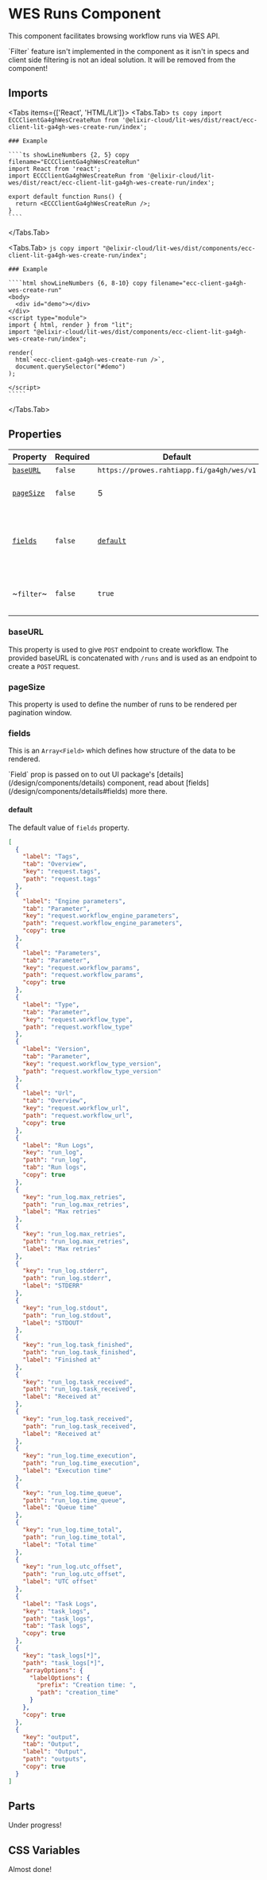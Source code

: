
# WES Runs Component

<ComponentName
  tagName='ecc-client-ga4gh-wes-runs'
  reactTagName='ECCClientGa4ghWesRuns'
  version='0.0.1'
  beta
/>

This component facilitates browsing workflow runs via WES API.

<Runs />

<Callout emoji='🙅' type='error'>
  `Filter` feature isn't implemented in the component as it isn't in specs and client side filtering
  is not an ideal solution. It will be removed from the component!
</Callout>

## Imports

<Tabs items={['React', 'HTML/Lit']}>
  <Tabs.Tab>
    ```ts copy
    import ECCClientGa4ghWesCreateRun from '@elixir-cloud/lit-wes/dist/react/ecc-client-lit-ga4gh-wes-create-run/index';
    ```

    ### Example

    ````ts showLineNumbers {2, 5} copy filename="ECCClientGa4ghWesCreateRun"
    import React from 'react';
    import ECCClientGa4ghWesCreateRun from '@elixir-cloud/lit-wes/dist/react/ecc-client-lit-ga4gh-wes-create-run/index';

    export default function Runs() {
      return <ECCClientGa4ghWesCreateRun />;
    }
    ````

  </Tabs.Tab>
  
  <Tabs.Tab>
    ```js copy
    import "@elixir-cloud/lit-wes/dist/components/ecc-client-lit-ga4gh-wes-create-run/index";
    ```

    ### Example

    ````html showLineNumbers {6, 8-10} copy filename="ecc-client-ga4gh-wes-create-run"
    <body>
      <div id="demo"></div>
    </div>
    <script type="module">
    import { html, render } from "lit";
    import "@elixir-cloud/lit-wes/dist/components/ecc-client-lit-ga4gh-wes-create-run/index";

    render(
      html`<ecc-client-ga4gh-wes-create-run />`,
      document.querySelector("#demo")
    );

    </script>
    `````

  </Tabs.Tab>
</Tabs>

## Properties

| Property                                              | Required | Default                                   | Type            | Description                                                   |
| ----------------------------------------------------- | -------- | ----------------------------------------- | --------------- | ------------------------------------------------------------- |
| [`baseURL`](#baseURL)                                 | `false`  | `https://prowes.rahtiapp.fi/ga4gh/wes/v1` | `String`        | Base URL                                                      |
| [`pageSize`](#pageSize)                               | `false`  | 5                                         | `Number`        | Number of runs per page                                       |
| [`fields`](../../design/components/details.md#fields) | `false`  | [`default`](#default)                     | `Array<Fields>` | Configuration based on which data will be rendered in groups. |
| ~`filter`~                                            | `false`  | `true`                                    | `Boolean`       | ~Defines the rendering of the filter-by-state bar.~          |

### baseURL

This property is used to give `POST` endpoint to create workflow. The provided baseURL is concatenated with `/runs` and is used as an endpoint to create a `POST` request.

### pageSize

This property is used to define the number of runs to be rendered per pagination window.

### fields

This is an `Array<Field>` which defines how structure of the data to be rendered.

<Callout emoji='🔁' type='info'>
  `Field` prop is passed on to out UI package's [details](/design/components/details) component,
  read about [fields](/design/components/details#fields) more there.
</Callout>

#### default

The default value of `fields` property.

```json
[
  {
    "label": "Tags",
    "tab": "Overview",
    "key": "request.tags",
    "path": "request.tags"
  },
  {
    "label": "Engine parameters",
    "tab": "Parameter",
    "key": "request.workflow_engine_parameters",
    "path": "request.workflow_engine_parameters",
    "copy": true
  },
  {
    "label": "Parameters",
    "tab": "Parameter",
    "key": "request.workflow_params",
    "path": "request.workflow_params",
    "copy": true
  },
  {
    "label": "Type",
    "tab": "Parameter",
    "key": "request.workflow_type",
    "path": "request.workflow_type"
  },
  {
    "label": "Version",
    "tab": "Parameter",
    "key": "request.workflow_type_version",
    "path": "request.workflow_type_version"
  },
  {
    "label": "Url",
    "tab": "Overview",
    "key": "request.workflow_url",
    "path": "request.workflow_url",
    "copy": true
  },
  {
    "label": "Run Logs",
    "key": "run_log",
    "path": "run_log",
    "tab": "Run logs",
    "copy": true
  },
  {
    "key": "run_log.max_retries",
    "path": "run_log.max_retries",
    "label": "Max retries"
  },
  {
    "key": "run_log.max_retries",
    "path": "run_log.max_retries",
    "label": "Max retries"
  },
  {
    "key": "run_log.stderr",
    "path": "run_log.stderr",
    "label": "STDERR"
  },
  {
    "key": "run_log.stdout",
    "path": "run_log.stdout",
    "label": "STDOUT"
  },
  {
    "key": "run_log.task_finished",
    "path": "run_log.task_finished",
    "label": "Finished at"
  },
  {
    "key": "run_log.task_received",
    "path": "run_log.task_received",
    "label": "Received at"
  },
  {
    "key": "run_log.task_received",
    "path": "run_log.task_received",
    "label": "Received at"
  },
  {
    "key": "run_log.time_execution",
    "path": "run_log.time_execution",
    "label": "Execution time"
  },
  {
    "key": "run_log.time_queue",
    "path": "run_log.time_queue",
    "label": "Queue time"
  },
  {
    "key": "run_log.time_total",
    "path": "run_log.time_total",
    "label": "Total time"
  },
  {
    "key": "run_log.utc_offset",
    "path": "run_log.utc_offset",
    "label": "UTC offset"
  },
  {
    "label": "Task Logs",
    "key": "task_logs",
    "path": "task_logs",
    "tab": "Task logs",
    "copy": true
  },
  {
    "key": "task_logs[*]",
    "path": "task_logs[*]",
    "arrayOptions": {
      "labelOptions": {
        "prefix": "Creation time: ",
        "path": "creation_time"
      }
    },
    "copy": true
  },
  {
    "key": "output",
    "tab": "Output",
    "label": "Output",
    "path": "outputs",
    "copy": true
  }
]
```

## Parts

<Callout emoji='🔨'>Under progress!</Callout>

## CSS Variables

<Callout emoji='👷'>Almost done!</Callout>
